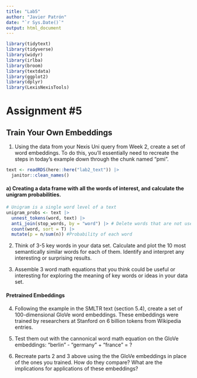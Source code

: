 ```yaml
---
title: "Lab5"
author: "Javier Patrón"
date: "`r Sys.Date()`"
output: html_document
---
```


```r
library(tidytext)
library(tidyverse)
library(widyr)
library(irlba) 
library(broom) 
library(textdata)
library(ggplot2)
library(dplyr)
library(LexisNexisTools)
```


# Assignment #5
## Train Your Own Embeddings

1.  Using the data from your Nexis Uni query from Week 2, create a set of word embeddings. To do this, you'll essentially need to recreate the steps in today's example down through the chunk named "pmi".

```r
text <- readRDS(here::here("lab2_text")) |> 
  janitor::clean_names()
```

#### a) Creating a data frame with all the words of interest, and calculate the unigram probabilities. 
```r
# Unigram is a single word level of a text
unigram_probs <- text |> 
  unnest_tokens(word, text) |> 
  anti_join(stop_words, by = "word") |> # Delete words that are not useful
  count(word, sort = T) |> 
  mutate(p = n/sum(n)) #Probability of each word

```


2.  Think of 3-5 key words in your data set. Calculate and plot the 10 most semantically similar words for each of them. Identify and interpret any interesting or surprising results.

3.  Assemble 3 word math equations that you think could be useful or interesting for exploring the meaning of key words or ideas in your data set.

#### Pretrained Embeddings

4.  Following the example in the SMLTR text (section 5.4), create a set of 100-dimensional GloVe word embeddings. These embeddings were trained by researchers at Stanford on 6 billion tokens from Wikipedia entries.

5.  Test them out with the cannonical word math equation on the GloVe embeddings: "berlin" - "germany" + "france" = ?

6.  Recreate parts 2 and 3 above using the the GloVe embeddings in place of the ones you trained. How do they compare? What are the implications for applications of these embeddings?
